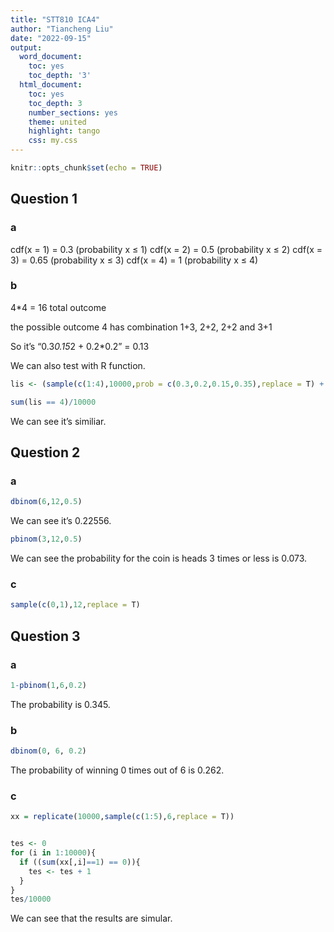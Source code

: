 ---
title: "STT810 ICA4"
author: "Tiancheng Liu"
date: "2022-09-15"
output:
  word_document:
    toc: yes
    toc_depth: '3'
  html_document:
    toc: yes
    toc_depth: 3
    number_sections: yes
    theme: united
    highlight: tango
    css: my.css
---

```{r setup, include=FALSE}
knitr::opts_chunk$set(echo = TRUE)
```


## Question 1

### a

cdf(x = 1) = 0.3 (probability x ≤ 1)
cdf(x = 2) = 0.5 (probability x ≤ 2)
cdf(x = 3) = 0.65 (probability x ≤ 3)
cdf(x = 4) = 1 (probability x ≤ 4)


### b

4*4 = 16 total outcome

the possible outcome 4 has combination 1+3, 2+2, 2+2 and 3+1

So it's "0.3*0.15*2 + 0.2*0.2" = 0.13

We can also test with R function.

```{r}
lis <- (sample(c(1:4),10000,prob = c(0.3,0.2,0.15,0.35),replace = T) + sample(c(1:4),10000,prob = c(0.3,0.2,0.15,0.35),replace = T))

sum(lis == 4)/10000
```

We can see it's similiar.

## Question 2

### a



```{r}
dbinom(6,12,0.5)
```


We can see it's 0.22556.

```{r}
pbinom(3,12,0.5)
```

We can see the probability for the coin is heads 3 times or less is 0.073.

### c

```{r}
sample(c(0,1),12,replace = T)
```


## Question 3

### a

```{r}
1-pbinom(1,6,0.2)
```

The probability is 0.345.

### b

```{r}
dbinom(0, 6, 0.2)
```

The probability of winning 0 times out of 6 is 0.262.

### c

```{r}
xx = replicate(10000,sample(c(1:5),6,replace = T))


tes <- 0
for (i in 1:10000){
  if ((sum(xx[,i]==1) == 0)){
    tes <- tes + 1
  }
}
tes/10000
```

We can see that the results are simular.

